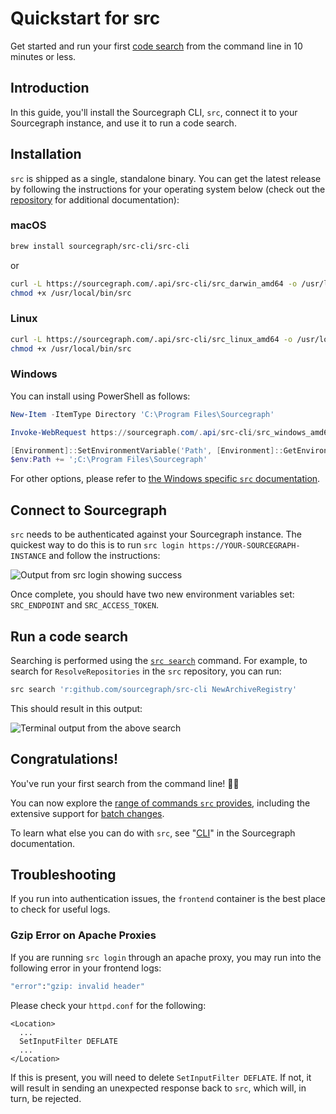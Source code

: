 # Quickstart for src

Get started and run your first [code search](/code-search/) from the command line in 10 minutes or less.

## Introduction

In this guide, you'll install the Sourcegraph CLI, `src`, connect it to your Sourcegraph instance, and use it to run a code search.

## Installation

`src` is shipped as a single, standalone binary. You can get the latest release by following the instructions for your operating system below (check out the [repository](https://github.com/sourcegraph/src-cli) for additional documentation):

### macOS

```sh
brew install sourcegraph/src-cli/src-cli
```
or
```sh
curl -L https://sourcegraph.com/.api/src-cli/src_darwin_amd64 -o /usr/local/bin/src
chmod +x /usr/local/bin/src
```

### Linux

```sh
curl -L https://sourcegraph.com/.api/src-cli/src_linux_amd64 -o /usr/local/bin/src
chmod +x /usr/local/bin/src
```

### Windows

You can install using PowerShell as follows:

```powershell
New-Item -ItemType Directory 'C:\Program Files\Sourcegraph'

Invoke-WebRequest https://sourcegraph.com/.api/src-cli/src_windows_amd64.exe -OutFile 'C:\Program Files\Sourcegraph\src.exe'

[Environment]::SetEnvironmentVariable('Path', [Environment]::GetEnvironmentVariable('Path', [EnvironmentVariableTarget]::Machine) + ';C:\Program Files\Sourcegraph', [EnvironmentVariableTarget]::Machine)
$env:Path += ';C:\Program Files\Sourcegraph'
```

For other options, please refer to [the Windows specific `src` documentation](/cli/explanations/windows).

## Connect to Sourcegraph

`src` needs to be authenticated against your Sourcegraph instance. The quickest way to do this is to run `src login https://YOUR-SOURCEGRAPH-INSTANCE` and follow the instructions:

<img src="https://sourcegraphstatic.com/docs/images/batch_changes/src_login_success.png" alt="Output from src login showing success" />

Once complete, you should have two new environment variables set: `SRC_ENDPOINT` and `SRC_ACCESS_TOKEN`.

## Run a code search

Searching is performed using the [`src search`](/cli/references/search) command. For example, to search for `ResolveRepositories` in the `src` repository, you can run:

```sh
src search 'r:github.com/sourcegraph/src-cli NewArchiveRegistry'
```

This should result in this output:

<img src="https://sourcegraphstatic.com/docs/images/integration/cli/quickstart-search.png" alt="Terminal output from the above search" />

## Congratulations!

You've run your first search from the command line! 🎉🎉

You can now explore the [range of commands `src` provides](/cli/references/), including the extensive support for [batch changes](/batch-changes/).

To learn what else you can do with `src`, see "[CLI](/cli/)" in the Sourcegraph documentation.

## Troubleshooting
If you run into authentication issues, the `frontend` container is the best place to check for useful logs.

### Gzip Error on Apache Proxies
If you are running `src login` through an apache proxy, you may run into the following error in your frontend logs:
```bash
"error":"gzip: invalid header"
```
Please check your `httpd.conf` for the following:
```
<Location>
  ...
  SetInputFilter DEFLATE
  ...
</Location>
```
If this is present, you will need to delete `SetInputFilter DEFLATE`. If not, it will result in sending an unexpected response back to `src`, which will, in turn, be rejected.
